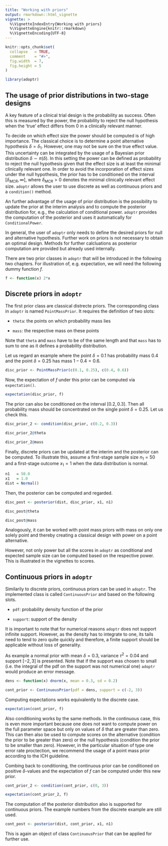 ```yaml
---
title: "Working with priors"
output: rmarkdown::html_vignette
vignette: >
  %\VignetteIndexEntry{Working with priors}
  %\VignetteEngine{knitr::rmarkdown}
  %\VignetteEncoding{UTF-8}
---
```


```r
knitr::opts_chunk$set(
  collapse   = TRUE,
  comment    = "#>",
  fig.width  = 7,
  fig.height = 5
)
```

```r
library(adoptr)
```

## The usage of prior distributions in two-stage designs

A key feature of a clinical trial design is the probability as success.
Often this is measured by the power, the probability to reject the null
hypothesis when the 'true' effect differs from $0$ in a clinically 
relevant manner. 

To decide on which effect size the power should be computed is of high importance.
The classical choice is to determine a point alternative hypothesis 
$\delta = \delta_1$. 
However, one may not be sure on the true effect value.
This uncertainty can be integrated by the usage of a Bayesian prior
distribution $\delta \sim \pi(\delta)$. 
In this setting the power can be defined as probability to reject the 
null hypothesis given that the effect size is at least the minimal clinically
relevant one. 
In order to avoid the incorporation of effect sizes under the null hypothesis,
the prior has to be conditioned on the interval $[\delta_{MCR}, \infty]$, where
$\delta_{MCR} > 0$ denotes the minimal clinically relevant effect size.
`adoptr` allows the user to use discrete as well as continuous priors
and a `condition()` method.

An further advantage of the usage of prior distribution is the possibility
to update the prior at the interim analysis and to compute the posterior
distribution for, e.g., the calculation of conditional power. 
`adoptr` provides the computation of the posterior and uses it automatically
for `ConditionalPower`.

In general, the user of `adoptr` only needs to define the desired
priors for null and alternative hypothesis.
Further work on priors is not necessary to obtain an optimal design.
Methods for further calcluations as posterior computation are provided
but already used internally.

There are two prior classes in `adoptr` that will be introduced in the 
following two chapters. For illustration of, e.g. expectation,
we will need the following dummy function $f$.

```r
f <- function(x) 2*x
```





## Discrete priors in `adoptr`

The first prior class are classical distrecte priors. 
The corresponding class in `adoptr` is named `PointMassPrior`.
It requires the definition of two slots:

- `theta`: the points on which probability mass lies

- `mass`: the respective mass on these points 

Note that `theta` and `mass` have to be of the same length and that `mass`
has to sum to one as it defines a probability distribution. 

Let us regard an example where the point $\delta = 0.1$ has probability mass 
$0.4$ and the point $\delta = 0.25$ has mass $1 - 0.4 = 0.6$. 

```r
disc_prior <- PointMassPrior(c(0.1, 0.25), c(0.4, 0.6))
```

Now, the expectation of $f$ under this prior can be computed via `expectation()`.

```r
expectation(disc_prior, f)
```

The prior can also be conditioned on the interval $[0.2, 0.3]$.
Then all probability mass should be concentrated on the single point 
$\delta =0.25$. Let us check this.

```r
disc_prior_2 <- condition(disc_prior, c(0.2, 0.3))

disc_prior_2@theta

disc_prior_2@mass
```


Finally, discrete priors can be updated at the interim and the posterior
can be computed. 
To illustrate this, assume a first-stage sample size $n_1 = 50$ and
a first-stage outcome $x_1 = 1$ when the data distribution is normal.

```r
n1   = 50.0
x1   = 1.0
dist = Normal()
```

Then, the posterior can be computed and regarded.

```r
disc_post <- posterior(dist, disc_prior, x1, n1)

disc_post@theta

disc_post@mass
```

Analogously, it can be worked with point mass priors with mass on only one 
solely point and thereby creating a classical design with power on a point 
alternative. 

However, not only power but all the scores in `adoptr` as conditional
and expected sample size can be computed based on the respective power.
This is illustrated in the vignettes to scores.



## Continuous priors in `adoptr`

Similarily to discrete priors, continuous priors can be used in `adoptr`.
The implemented class is called `ContinuousPrior` and based on the following
slots.

- `pdf`: probability density function of the prior

- `support`: support of the density

It is important to note that for numerical reasons `adoptr` does not support
infinite support. 
However, as the density has to integrate to one, its tails need to tend to zero
quite quickly and therefore, a finite support should be applicable without
loss of generality. 

As example a normal prior with mean $\delta = 0.3$, variance $\tau^2 = 0.04$
and support $[-2, 3]$ is presented. 
Note that if the support was chosen to small (i.e. the integral of the
pdf on the support was not numerical one) `adoptr` would produce an error
message. 

```r
dens <- function(x) dnorm(x, mean = 0.3, sd = 0.2)

cont_prior <- ContinuousPrior(pdf = dens, support = c(-2, 3))
```


Computing expectations works equivalently to the discrete case.

```r
expectation(cont_prior, f)
```

Also conditioning works by the same methods. 
In the continuous case, this is even more important because one
does not want to compute power on the full parameter space but
only on values of $\delta$ that are greater than zero.
This can then also be used to compute scores on the alternative 
(condition the prior to be greater than zero) or the null hypothesis
(condition the prior to be smaller than zero).
However, in the particular situation of type one error rate proctection,
we recommend the usage of a point mass prior according to the ICH guideline.

Combing back to conditioning, the continuous prior can be conditioned on 
positive $\delta$-values and the expectation of $f$ can be computed
under this new prior.

```r
cont_prior_2 <- condition(cont_prior, c(0, 3))

expectation(cont_prior_2, f)
```

The computation of the posterior distribution also is supported for 
continuous priors. The example numbers from the discrete example are still
used.

```r
cont_post <- posterior(dist, cont_prior, x1, n1)
```

This is again an object of class `ContinuousPrior` that can be applied
for further use.
